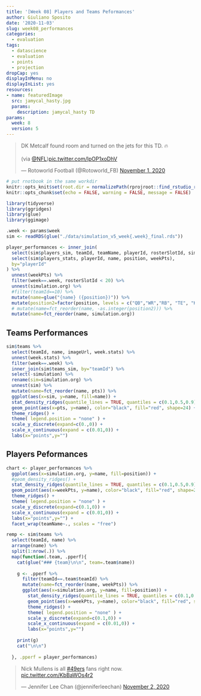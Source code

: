 ```yaml
---
title: '[Week 08] Players and Teams Peformances'
author: Giuliano Sposito
date: '2020-11-03'
slug: week08_performances
categories:
  - evaluation
tags:
  - datascience
  - evaluation
  - points
  - projection
dropCap: yes
displayInMenu: no
displayInList: yes
resources:
- name: featuredImage
  src: jamycal_hasty.jpg
  params:
    description: jamycal_hasty TD
params:
  week: 8
  version: 5
---
```


<!--more-->

<blockquote class="twitter-tweet"><p lang="en" dir="ltr">DK Metcalf found room and turned on the jets for this TD. 🔥<br><br>(via <a href="https://twitter.com/NFL?ref_src=twsrc%5Etfw">@NFL</a>)<a href="https://t.co/lpOP1xoDhV">pic.twitter.com/lpOP1xoDhV</a></p>&mdash; Rotoworld Football (@Rotoworld_FB) <a href="https://twitter.com/Rotoworld_FB/status/1323022569205891072?ref_src=twsrc%5Etfw">November 1, 2020</a></blockquote> <script async src="https://platform.twitter.com/widgets.js" charset="utf-8"></script>

```r
# put rnotbook in the same workdir
knitr::opts_knit$set(root.dir = normalizePath(rprojroot::find_rstudio_root_file())) 
knitr::opts_chunk$set(echo = FALSE, warning = FALSE, message = FALSE)
```

```r
library(tidyverse)
library(ggridges)
library(glue)
library(ggimage)

.week <- params$week
sim <- readRDS(glue("./data/simulation_v5_week{.week}_final.rds"))

player_performances <- inner_join(
  select(sim$players_sim, teamId, teamName, playerId, rosterSlotId, simulation.org),
  select(sim$players_stats, playerId, name, position, weekPts),
  by="playerId"
) %>% 
  unnest(weekPts) %>% 
  filter(week==.week, rosterSlotId < 20) %>% 
  unnest(simulation.org) %>% 
  #filter(teamId==10) %>% 
  mutate(name=glue("{name} ({position})")) %>% 
  mutate(position2=factor(position, levels = c("QB","WR","RB", "TE", "K", "DEF"),ordered = T)) %>% 
  # mutate(name=fct_reorder(name, -as.integer(position2))) %>% 
  mutate(name=fct_reorder(name, simulation.org))

```

## Teams Performances

```r
sim$teams %>% 
  select(teamId, name, imageUrl, week.stats) %>% 
  unnest(week.stats) %>% 
  filter(week==.week) %>% 
  inner_join(sim$teams_sim, by="teamId") %>% 
  select(-simulation) %>% 
  rename(sim=simulation.org) %>%
  unnest(sim) %>% 
  mutate(name=fct_reorder(name, pts)) %>% 
  ggplot(aes(x=sim, y=name, fill=name)) +
  stat_density_ridges(quantile_lines = TRUE, quantiles = c(0.1,0.5,0.9), scale=1, alpha=.6) +
  geom_point(aes(x=pts, y=name), color="black", fill="red", shape=24) +
  theme_ridges() +
  theme( legend.position = "none" ) +
  scale_y_discrete(expand=c(0.,0)) +
  scale_x_continuous(expand = c(0.01,0)) +
  labs(x="points",y="")
```


## Players Peformances

```r

chart <- player_performances %>% 
  ggplot(aes(x=simulation.org, y=name, fill=position)) +
  #geom_density_ridges() +
  stat_density_ridges(quantile_lines = TRUE, quantiles = c(0.1,0.5,0.9), scale=1, alpha=.6) +
  geom_point(aes(x=weekPts, y=name), color="black", fill="red", shape=24) +
  theme_ridges() +
  theme( legend.position = "none" ) +
  scale_y_discrete(expand=c(0.1,0)) +
  scale_x_continuous(expand = c(0.01,0)) +
  labs(x="points",y="") +
  facet_wrap(teamName~., scales = "free")

remp <- sim$teams %>% 
  select(teamId, name) %>% 
  arrange(name) %>% 
  split(1:nrow(.)) %>% 
  map(function(.team, .pperf){
    cat(glue("### {team}\n\n", team=.team$name))
    
    g <- .pperf %>% 
      filter(teamId==.team$teamId) %>%
      mutate(name=fct_reorder(name, weekPts)) %>%
      ggplot(aes(x=simulation.org, y=name, fill=position)) +
        stat_density_ridges(quantile_lines = TRUE, quantiles = c(0.1,0.5,0.9), scale=1, alpha=.6) +
        geom_point(aes(x=weekPts, y=name), color="black", fill="red", shape=24) +
        theme_ridges() +
        theme( legend.position = "none" ) +
        scale_y_discrete(expand=c(0.1,0)) +
        scale_x_continuous(expand = c(0.01,0)) +
        labs(x="points",y="")
    
    print(g)
    cat("\n\n")
    
  }, .pperf = player_performances)

```

<blockquote class="twitter-tweet"><p lang="en" dir="ltr">Nick Mullens is all <a href="https://twitter.com/hashtag/49ers?src=hash&amp;ref_src=twsrc%5Etfw">#49ers</a> fans right now. <a href="https://t.co/KbBaWOs4r2">pic.twitter.com/KbBaWOs4r2</a></p>&mdash; Jennifer Lee Chan (@jenniferleechan) <a href="https://twitter.com/jenniferleechan/status/1323372038149427200?ref_src=twsrc%5Etfw">November 2, 2020</a></blockquote> <script async src="https://platform.twitter.com/widgets.js" charset="utf-8"></script>